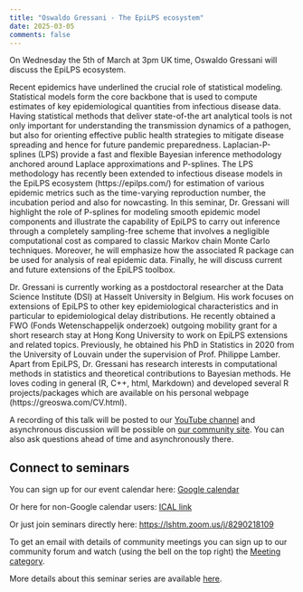 ```yaml
---
title: "Oswaldo Gressani - The EpiLPS ecosystem" 
date: 2025-03-05
comments: false
---
```


On Wednesday the 5th of March at 3pm UK time, Oswaldo Gressani will discuss the EpiLPS ecosystem.

Recent epidemics have underlined the crucial role of statistical modeling. Statistical models form the core backbone that is used to compute estimates of key epidemiological quantities from infectious disease data. Having statistical methods that deliver state-of-the art analytical tools is not only important for understanding the transmission dynamics of a pathogen, but also for orienting effective public health strategies to mitigate disease spreading and hence for future pandemic preparedness. Laplacian-P-splines (LPS) provide a fast and flexible Bayesian inference methodology anchored around Laplace approximations and P-splines. The LPS methodology has recently been extended to infectious disease models in the EpiLPS ecosystem (https://epilps.com/) for estimation of various epidemic metrics such as the time-varying reproduction number, the incubation period and also for nowcasting. In this seminar, Dr. Gressani will highlight the role of P-splines for modeling smooth epidemic model components and illustrate the capability of EpiLPS to carry out inference through a completely sampling-free scheme that involves a negligible computational cost as compared to classic Markov chain Monte Carlo techniques. Moreover, he will emphasize how the associated R package can be used for analysis of real epidemic data. Finally, he will discuss current and future extensions of the EpiLPS toolbox.

Dr. Gressani is currently working as a postdoctoral researcher at the Data Science Institute (DSI) at Hasselt University in Belgium. His work focuses on extensions of EpiLPS to other key epidemiological characteristics and in particular to epidemiological delay distributions. He recently obtained a FWO (Fonds Wetenschappelijk onderzoek) outgoing mobility grant for a short research stay at Hong Kong University to work on EpiLPS extensions and related topics. Previously, he obtained his PhD in Statistics in 2020 from the University of Louvain under the supervision of Prof. Philippe Lamber. Apart from EpiLPS, Dr. Gressani has research interests in computational methods in statistics and theoretical contributions to Bayesian methods. He loves coding in general (R, C++, html, Markdown) and developed several R projects/packages which are available on his personal webpage (https://greoswa.com/CV.html).

A recording of this talk will be posted to our [YouTube channel](https://www.youtube.com/channel/UC9qvwwGTudtKnOE-sM1LooQ) and asynchronous discussion will be possible on [our community site](https://community.epinowcast.org/c/meetings/8). You can also ask questions ahead of time and asynchronously there.

## Connect to seminars

You can sign up for our event calendar here: [Google calendar ](https://calendar.google.com/calendar/u/0/r?cid=YTExM2I2ZjVkOTYxODA4ZjA5YjdhODA3ZTIwMzU1Mzk4ODY0Y2NhYjIzOWVkNjAyYzc5ZTkzYWM5OWY0YWQxM0Bncm91cC5jYWxlbmRhci5nb29nbGUuY29t)

Or here for non-Google calendar users: [ICAL link ](https://calendar.google.com/calendar/ical/a113b6f5d961808f09b7a807e20355398864ccab239ed602c79e93ac99f4ad13%40group.calendar.google.com/public/basic.ics)

Or just join seminars directly here: [https://lshtm.zoom.us/j/8290218109 ](https://lshtm.zoom.us/j/8290218109)

To get an email with details of community meetings you can sign up to our community forum and watch (using the bell on the top right) the [Meeting category](https://community.epinowcast.org/c/meetings/8).

More details about this seminar series are available [here](../../seminars.qmd).
